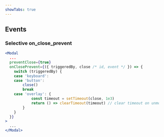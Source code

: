 ```yaml
---
showTabs: true
---
```



## Events

<ModalEventTable />

### Selective on_close_prevent

```jsx
<Modal
  ...
  preventClose={true}
  onClosePrevent={({ triggeredBy, close /* id, event */ }) => {
	switch (triggeredBy) {
	case 'keyboard':
	case 'button':
		close()
		break
	case 'overlay': {
			const timeout = setTimeout(close, 1e3)
			return () => clearTimeout(timeout) // clear timeout on unmount
		}
	}
  }}
>
  ...
</Modal>
```
